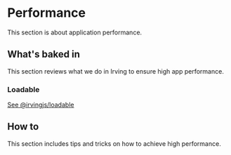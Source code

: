 <Meta title="Features|Performance" />

# Performance
This section is about application performance.

## What's baked in
This section reviews what we do in Irving to ensure high app performance.

### Loadable
[See @irvingjs/loadable](?path=/docs/packages-loadable--page)

## How to
This section includes tips and tricks on how to achieve high performance.
